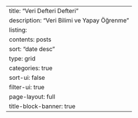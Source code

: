 ---
title: "Veri Defteri Defteri"
description: "Veri Bilimi ve Yapay Öğrenme"
listing:
  contents: posts
  sort: "date desc"
  type: grid
  categories: true
  sort-ui: false
  filter-ui: true
page-layout: full 
title-block-banner: true
---